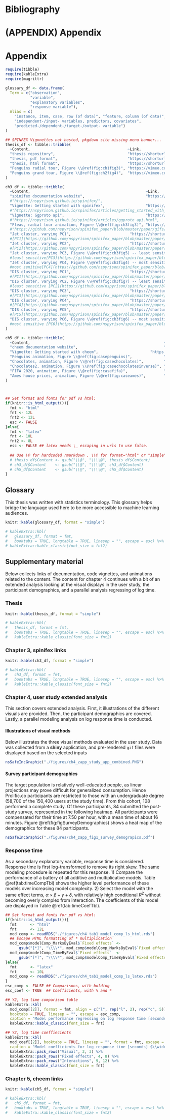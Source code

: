 <!-- Print bib before appendix -->
# Bibliography {-}

<div id="refs"></div>


<!-- ELSE use this at end to print html bib -->
<!-- `r if (knitr::is_html_output()) '# Bibliography {-}'` -->


# (APPENDIX) Appendix {-#ch-appendix}
<!-- # Appendix {#ch-appendix} -->

<!-- Does something for LaTeX output -->
\appendix

# Appendix


<!-- !!!LATEX TABLES WILL NOT WORK IN HTML, need to use kbl... -->
```r
require(tibble)
require(kableExtra)
require(magrittr)

glossary_df <- data.frame(
  Term = c("observation", 
           "variable", 
           "explanatory variables", 
           "response variable"),
  Alias = c(
    "instance, item, case, row (of data)", "feature, column (of data)",
    "independent-/input- variables, predictors, covariates", 
    "predicted-/dependent-/target-/output- variable")
)

## SPINFEX Vignnettes not hosted, pkgdown site missing menu banner...
thesis_df <- tibble::tribble(
  ~Content,                                           ~Link,
  "thesis repository",                                "https://shorturl.at/clqvB",
  "thesis, pdf format",                               "https://shorturl.at/uBYZ5",
  "thesis, html format",                              "https://shorturl.at/dftCN",
  "Penguins radial tour, Figure \\@ref(fig:ch1fig3)", "https://vimeo.com/676723431",
  "Penguins grand tour, Figure \\@ref(fig:ch2fig4)",  "https://vimeo.com/676723441",
)

ch3_df <- tibble::tribble(
  ~Content,                                                   ~Link,
  "spinifex documentation website",                           "https://shorturl.at/fmoL3",
  #"https://nspyrison.github.io/spinifex/",
  "Vignette: Getting started with spinifex",                  "https://shorturl.at/dgBOT", 
  #"https://nspyrison.github.io/spinifex/articles/getting_started_with_spinifex.html",
  "Vignette: Ggproto api",                                    "https://shorturl.at/mwBP6",
  #"https://nspyrison.github.io/spinifex/articles/ggproto_api.html",
  "Fleas, radial tour animation, Figure \\@ref(fig:ch3fig3)", "https://shorturl.at/yQT38",
  #"https://github.com/nspyrison/spinifex_paper/blob/master/paper/gifs/flea_radialtour_mvar5.gif"
  "Jet cluster, varying PC1",                          "https://shorturl.at/qIXZ8",
  #[PC1](https://github.com/nspyrison/spinifex_paper/blob/master/paper/gifs/jetcluster_manualtour_pc1.gif),
  "Jet cluster, varying PC2",                          "https://shorturl.at/ertFV",
  #[PC2](https://github.com/nspyrison/spinifex_paper/blob/master/paper/gifs/jetcluster_manualtour_pc2.gif),
  "Jet cluster, varying PC3, Figure \\@ref(fig:ch3fig5) -- least sensitive", "https://shorturl.at/ehX68",
  #least sensitive[PC3](https://github.com/nspyrison/spinifex_paper/blob/master/paper/gifs/jetcluster_manualtour_pc3.gif)
  "Jet cluster, varying PC4, Figure \\@ref(fig:ch3fig4) -- most sensitive",  "https://shorturl.at/bcwN5",
  #most senitive[PC4](https://github.com/nspyrison/spinifex_paper/blob/master/paper/gifs/jetcluster_manualtour_pc4.gif)
  "DIS cluster, varying PC1",                          "https://shorturl.at/cdqN4",
  #[PC1](https://github.com/nspyrison/spinifex_paper/blob/master/paper/gifs/discluster_manualtour_pc1.gif), 
  "DIS cluster, varying PC2, Figure \\@ref(fig:ch3fig7) -- least sensitive", "https://shorturl.at/yzT13",
  #least sensitive [PC2](https://github.com/nspyrison/spinifex_paper/blob/master/paper/gifs/discluster_manualtour_pc2.gif),
  "DIS cluster, varying PC3",                          "https://shorturl.at/kvwS8",
  #[PC3](https://github.com/nspyrison/spinifex_paper/blob/master/paper/gifs/discluster_manualtour_pc3.gif),
  "DIS cluster, varying PC4",                          "https://shorturl.at/dowHN",
  #[PC4](https://github.com/nspyrison/spinifex_paper/blob/master/paper/gifs/discluster_manualtour_pc4.gif),
  "DIS cluster, varying PC5",                          "https://shorturl.at/insHR",
  #[PC5](https://github.com/nspyrison/spinifex_paper/blob/master/paper/gifs/discluster_manualtour_pc5.gif), 
  "DIS cluster, varying PC6, Figure \\@ref(fig:ch3fig6) -- most sensitive",   "https://shorturl.at/ckGHS",
  #most sensitive [PC6](https://github.com/nspyrison/spinifex_paper/blob/master/paper/gifs/discluster_manualtour_pc6.gif).
)

ch5_df <- tibble::tribble(
  ~Content,                                                           ~Link,
  "cheem documentation website",                                      "https://shorturl.at/xyC59",
  "Vignette: Getting started with cheem",                       "https://shorturl.at/kqsF0",
  "Penguins animation, Figure \\@ref(fig:casepenguins)",              "https://vimeo.com/666431172",
  "Chocolates, animation, Figure \\@ref(fig:casechocolates)",         "https://vimeo.com/666431143",
  "Chocolates2, animation, Figure \\@ref(fig:casechocolatesinverse)", "https://vimeo.com/666431148",
  "FIFA 2020, animation, Figure \\@ref(fig:casefifa)",                "https://vimeo.com/666431163",
  "Ames house prices, animation, Figure \\@ref(fig:caseames)",        "https://vimeo.com/666431134",
)



## Set format and fonts for pdf vs html:
if(knitr::is_html_output()){
  fmt <- "html"
  fnt <- 12L
  fnt2 <- 12L
  esc <- FALSE
}else{
  fmt <- "latex"
  fnt <- 10L
  fnt2 <- 8L
  esc <- FALSE ## latex needs \_ escaping in urls to use false.
  
  ## Use \@ for hardcoded rmarkdown , \\@ for format="html" or "simple" (html or pdf), and \\\\@ with format = "latex"
  # thesis_df$Content <- gsub("\\@", "\\\\@", thesis_df$Content)
  # ch3_df$Content    <- gsub("\\@", "\\\\@", ch3_df$Content)
  # ch5_df$Content    <- gsub("\\@", "\\\\@", ch5_df$Content)
}
```

## Glossary {#sec-glossary}

This thesis was written with statistics terminology. This glossary helps bridge the language used here to be more accessible to machine learning audiences.


```r
knitr::kable(glossary_df, format = "simple")

# kableExtra::kbl(
#   glossary_df, format = fmt,
#   booktabs = TRUE, longtable = TRUE, linesep = "", escape = esc) %>%
# kableExtra::kable_classic(font_size = fnt2)
```


## Supplementary material

Below collects links of documentation, code vignettes, and animations related to the content. The content for chapter 4 continues with a bit of an extended analysis looking at the visual displays in the user study, the participant demographics, and a parallel analysis regressing of log time.


### Thesis

```r
knitr::kable(thesis_df, format = "simple")

# kableExtra::kbl(
#   thesis_df, format = fmt,
#   booktabs = TRUE, longtable = TRUE, linesep = "", escape = esc) %>%
#   kableExtra::kable_classic(font_size = fnt2)
```


### Chapter 3, spinifex links

```r
knitr::kable(ch3_df, format = "simple")

# kableExtra::kbl(
#   ch3_df, format = fmt,
#   booktabs = TRUE, longtable = TRUE, linesep = "", escape = esc) %>%
#   kableExtra::kable_classic(font_size = fnt2)
```


### Chapter 4, user study extended analysis {#sec:extanalysis}

<!-- segue to extended analysis -->
This section covers extended analysis. First, it illustrations of the different visuals are provided. Then, the participant demographics are covered. Lastly, a parallel modeling analysis on log response time is conducted.


#### Illustrations of visual methods

Below illustrates the three visual methods evaluated in the user study. Data was collected from a __shiny__ application, and pre-rendered `gif` files were displayed based on the selected inputs

```r
nsSafeIncGraphic("./figures/ch4_zapp_study_app_combined.PNG")
```

#### Survey participant demographics {#sec:demographics}

The target population is relatively well-educated people, as linear projections may prove difficult for generalized consumption. Hence Prolific.co participants are restricted to those with an undergraduate degree (58,700 of the 150,400 users at the study time). From this cohort, 108 performed a complete study. Of these participants, 84 submitted the post-study survey, represented in the following heatmap. All participants were compensated for their time at \pounds 7.50 per hour, with a mean time of about 16 minutes. Figure \@ref(fig:figSurveyDemographics) shows a heat map of the demographics for these 84 participants.

```r
nsSafeIncGraphic("./figures/ch4_zapp_fig1_survey_demograpics.pdf")
```

### Response time {#sec:responsetime}

<!-- Time as secondary interest, Y2 -->
As a secondary explanatory variable, response time is considered. Response time is first log-transformed to remove its right skew. The same modeling procedure is repeated for this response. 1) Compare the performance of a battery of all additive and multiplicative models. Table \@ref(tab:timeCompTbl) shows the higher level performance of these models over increasing model complexity. 2) Select the model with the same effect terms, $\alpha \times \beta + \gamma + \delta$, with relatively high conditional $R^2$ without becoming overly complex from interaction. The coefficients of this model are displayed in Table \@ref(tab:timeCoefTbl).

<!-- Y2 model comparisons, continue to use ABcd -->
```r
## Set format and fonts for pdf vs html:
if(knitr::is_html_output()){
  fmt      <- "html"
  fnt      <- 12L
  mod_comp <- readRDS("./figures/ch4_tab1_model_comp_ls_html.rds")
  ## Escape HTML formatting of * multiplication
  mod_comp$modelComp_MarksByEval$`Fixed effects` <-
      gsub("[*]", "\\\\*", mod_comp$modelComp_MarksByEval$`Fixed effects`)
  mod_comp$modelComp_TimeByEval$`Fixed effects`  <-
      gsub("[*]", "\\\\*", mod_comp$modelComp_TimeByEval$`Fixed effects`)
}else{
  fmt      <- "latex"
  fnt      <- 10L
  mod_comp <- readRDS("./figures/ch4_tab1_model_comp_ls_latex.rds")
}
esc_comp <- FALSE ## Comparisons, with bolding 
esc_coef <- TRUE  ## Coefficients, with % and *

## Y2, log time comparison table
kableExtra::kbl(
  mod_comp[[2]], format = fmt, align = c("l", rep("l", 2), rep("c", 5)),
  booktabs = TRUE, linesep = "", escape = esc_comp,
  caption = "Model performance regressing on log response time [seconds], $\\widehat{Y_2}$ random effect models. Conditional $R^2$ includes the random effects, while marginal does not. The model $\\alpha \\times \\beta + \\gamma + \\delta$ model is selected to examine further as it has relatively high marginal $R^2$ while having much less complexity than the complete interaction model.") %>%
  kableExtra::kable_classic(font_size = fnt)
```

```r
## Y2, log time coeffiecients
kableExtra::kbl(
  mod_coef[[2]], booktabs = TRUE, linesep = "", format = fmt, escape = esc_coef,
  caption = "Model coefficients for log response time [seconds] $\\widehat{Y_2} = \\alpha \\times \\beta + \\gamma + \\delta$, with factor = pca, location = 0/100\\%, shape = EEE, and dim = 4 held as baselines. Location = 50/50\\% is the fixed term with the strongest evidence and takes less time. In contrast, the interaction term location = 50/50\\%:shape = EEV has the most evidence and takes much longer on average.") %>%
  kableExtra::pack_rows("Visual", 2, 3) %>%
  kableExtra::pack_rows("Fixed effects", 4, 8) %>%
  kableExtra::pack_rows("Interactions", 9, 12) %>%
  kableExtra::kable_classic(font_size = fnt)
```


<!-- ===== Removed, random effect range analysis ======= -->
<!-- #### Random effect ranges {-} -->

<!-- <!-- Random effect terms specify source of the error -->
<!-- The random effect terms further clarify the source of the error. Below is a comparison the effect ranges attributed to the participant and to the simulations next to their marginal effect on the response, a sort of upper bound of the error they could explain. This was performed for the models regressing accuracy and then log response time. -->

<!-- <!-- Random effects vs Mean Mark CI by participant and sim -->
<!-- The residual plots have no noticeable nonlinear trends and contain striped patterns as an artifact from regressing on discrete variables. Figure \@ref(fig:figEffectRange) illustrates (T) the effect size of the random terms participant and simulation, or more accurately, the 95\% CI from Gelman simulation of their posterior distribution. The effect size of the participant is much larger than simulation. The most extreme participants are statistically significant at $\alpha = .95$, while none of the simulation effects significantly deviate from the null of having no effect size on the marks. In comparison, (B) 95\% confidence intervals participation and simulation mean accuracy, respectively. -->

<!-- Residual plots have no noticeable nonlinear trends and contain striped patterns as an artifact from regressing on discrete variables. Figure \@ref(fig:figEffectRange) illustrates (T) the effect size of the random terms participant and simulation, or more accurately, the 95\% CI from Gelman simulation of their posterior distribution. The effect size of the participant is much larger than simulation. The most extreme participants are statistically significant at $\alpha = .95$, while none of the simulation effects significantly deviate from the null of having no effect size on the marks. In comparison, (B) 95\% confidence intervals participation and simulation mean accuracy, respectively. -->

<!-- ```{r figEffectRange, out.width="100%", fig.show="asis", fig.cap="Accuracy model: (T) Estimated effect ranges of the random effect terms participant and data simulation of the accuracy model, $\\widehat{Y_1} = \\alpha \\times \\beta + \\gamma + \\delta$. Confidence intervals are created with Gelman simulation on the effect posterior distributions. The effect size of the participant is relatively large, with several significant extrema. None of the simulations deviate significantly. (B) The ordered distributions of the CI of mean marks follow the same general pattern and give the additional context of how much variation is in the data, an upper limit to the effect range. The effect ranges capture about two-thirds of the range of the data without the model. All intervals for $\\alpha = .95$ confidence."} -->
<!-- nsSafeIncGraphic("./figures/ch4_zapp_fig2_effect_range.pdf") -->
<!-- ``` -->

<!-- Similarly, figure \@ref(fig:figTeffectRange) shows the Gelman simulations and marginal effects of the simulation and participants for the model with the same terms regressing on log response time. -->

<!-- ```{r figTeffectRange, out.width="100%", fig.show="asis", fig.cap = "Log response time model: (T) The effect ranges of Gelman resimulation on posterior distributions for the time model, $\\widehat{Y_2} = \\alpha \\times \\beta + \\gamma + \\delta$. These show the magnitude and distributions of particular participants and simulations. Simulation has a relatively small effect on response time. (B) Confidence intervals for mean log time by participant and simulation. The marginal density shows that the response times are left-skewed after log transformation. Interpreting back to linear time there is quite the spread of response times: $e^{1} = 2.7$, $e^{2.75} = 15.6$, $e^{3.75} = 42.5$ seconds. Of the simulations on the right, the bottom has a large variation in response time, relative to the effect ranges which means that the variation is explained in the terms of the model and not by the simulation itself."} -->
<!-- nsSafeIncGraphic("./figures/ch4_zapp_fig3_T_effect_range.pdf") -->
<!-- ``` -->


<!-- ## Accompanying radial tour application {#sec:spinifex} -->

<!-- An accompanying application illustrates the radial tour. The __R__ package, __spinifex__, [@spyrison_spinifex_2020] is an open-source and now contains a __shiny__ [@chang_shiny_2021] application allowing users to apply various preprocessing tasks and interactively explore their data via interactive radial tour. Example datasets are provided with the ability to upload data. The `html` widget produced is a more interactive variant relative to the one used in the user study. Screen captures and more details are provided in the appendix. Run the following __R__ code will run the application locally. -->

<!-- ```{r getting_started, eval=FALSE, echo=TRUE} -->
<!-- install.packages("spinifex", dependencies = TRUE) -->
<!-- spinifex::run_app() -->
<!-- ``` -->

<!-- ```{r radialTourAppPg1, out.width="100%", fig.show="asis", fig.cap = "Process data tab, interactively loads or select data, check which variables to project, and optionally scale columns by standard deviation."} -->
<!-- nsSafeIncGraphic("./figures/ch4_zapp_fig4_app_pg1.PNG") -->
<!-- ``` -->

<!-- In the initial tab, Figure \@ref(fig:radialTourAppPg1), users upload their own (.csv, .rds, or .rda) data or select from predefined data sets. The numeric columns appear as a list of variables to include in the projection. Below that, a line displays whether or not missing rows were removed. Scaling by standard deviation is included by default, as this is a common transformation used to explore linear projections of spaces. Summaries of the raw data and processed numeric data are displayed to illustrate how the data was read and its transformation. -->

<!-- ```{r radialTourAppPg2, out.width="100%", fig.show="asis", fig.cap = "Radial tour tab, interactively create radial tours, changing the manipulation variable, color, or shape of the resulting manual tour. Here, the palmer penguins data is being explored, bill length was selected to manipulate as it is the only variable separating the green cluster from the orange. By mapping shape to island of observation, the green species can be noted to live on all three islands, while the other species live on only one island."} -->
<!-- nsSafeIncGraphic("./figures/ch4_zapp_fig5_app_pg2.PNG") -->
<!-- ``` -->

<!-- The second tab, Figure \@ref(fig:radialTourAppPg2) contains interaction for selecting the manipulation variable, and non-numeric columns can be used to change the color and shape of the data points in the projection. The radial tour is created in real-time, animated as an interactive __plotly__ `html` widget. The application offers users a fast, intuitive introduction elucidating what the radial tour does and some of the features offered. -->


### Chapter 5, cheem links

```r
knitr::kable(ch5_df, format = "simple")

# kableExtra::kbl(
#   ch5_df, format = fmt,
#   booktabs = TRUE, longtable = TRUE, linesep = "", escape = esc) %>%
#   kableExtra::kable_classic(font_size = fnt2)
```



<!-- ===== OLD notes about tours, index, interpolation, and applications =====
### Tour taxonomy; path generation {#sec:path_generation}

A fundamental aspect of tours is the path of rotation. There are four primary distinctions of tour path generation [@buja_computational_2005]: random choice, data-driven, precomputed choice, and manual control.

* Random choice, *grand tour*, constrained random walks $p$-space. Paths are constrained for changes in direction small enough to maintain continuity and aid in user comprehension
    + torus-surface [@asimov_grand_1985]
    + at-random [@asimov_grand_1985]
    + random-walk [@asimov_grand_1985]
    + *local tour* [@wickham_tourr_2011], a sort of grand tour on a leash, such that it goes to a nearby random projection before returning to the original position and iterating to a new nearby projection.
* _guided tour_, optimizes an objective function/index of the projection using projection pursuit (PP) [@hurley_analyzing_1990], including the following implemented indexes:
    + holes [@cook_projection_1993] - moves points away from the center.
    + cmass [@cook_projection_1993] - moves points toward the center.
    + lda [@lee_projection_2005] - linear discriminant analysis, seeks a projection where 2 or more classes are most separated.
    + pda [@lee_projection_2010] - penalized discriminant analysis for use in highly correlated variables when classification is needed.
    + convex [@laa_using_2019] - the ratio of the area of convex and alpha hulls.
    + skinny [@laa_using_2019] - the ratio of the perimeter distance to the area of the alpha hull.
    + stringy [@laa_using_2019] - based on the minimum spanning tree (MST), the diameter of the MST over the length of the MST.
    + dcor2D [@grimm_mbgraphic:_2017; @laa_using_2019] - distance correlation that finds linear and nonlinear dependencies between variables.
    + splines2D [@grimm_mbgraphic:_2017; @laa_using_2019] - measure of nonlinear dependence by fitting spline models.
    + other user-defined objective indices can be applied to the framework provided in the *tourr* package @wickham_tourr_2011.
    + Another data-drive tour is the *dependence tour*, a combination of $n$ independent 1D tours. A vector describes the axis each variable will be displayed on. for example $c(1, 1, 2, 2)$ is a 4- to 2D tour with the first 2 variables on the first axis, and the remaining on the second.
        - *correlation tour* [@buja_data_1987], a special case of the dependence tour, analogous to canonical correlation analysis.
* Precomputed choice, *planned tour*, in which the path has already been generated or defined.
    + *little tour* [@mcdonald_interactive_1982], where every permutation of variables is stepped through in order, analogous to brute-force or exhaustive search.
    + a saved path of any other tour, typically an array of basis targets to interpolate between.
* Manual control, *manual tour*, a constrained rotation on selected manipulation variable and magnitude [@cook_manual_1997]. Typically used to explore the local area after identifying an interesting feature, perhaps via guided tour.
    + radial, fix angle of contribution, change magnitude radially.
    + oblique, along an oblique path of a dragged cursor


### Interpolation

NOTE: Search 'Interpolator' in Wickham’s tourr paper
After target bases are identified, the frames in-between need to be filled in. There are several methods to do so:

* Geodesic - via Gram-Schmidt process
* Givens rotations
* Householder reflections
.

### Tour software

Tours have yet to be widely adopted, due in part, to the fact that print and static pdf output does not accommodate dynamic viewing. Conceptual abstraction and technically density have also hampered user growth. Due to low levels of adoption and the rapid advancement of technology support and maintenance of such implementations give them a particularly short life span. Despite the small user base, there have been a fair number of tour implementations, including:
<!-- See Wickham’s thesis and C2 paper for partial lists. 

* spinifex [github.com/nspyrison/spinifex](https://github.com/nspyrison/spinifex) -- R package, all platforms.
* tourr [@wickham_tourr_2011] -- R package, all platforms.
* CyrstalVision [@wegman_visual_2003] -- for Windows.
* GGobi [@swayne_ggobi:_2003] -- for Linux and Windows.
* DAVIS [@huh_davis:_2002] -- Java based, with GUI.
* ORCA [@sutherland_orca:_2000] -- Extensible toolkit built in Java.
* VRGobi [@nelson_xgobi_1999] -- for use with the C2, tours in stereoscopic 3D displays.
* ExplorN [@carr_explorn:_1996] -- for SGI Unix.
* ExploRe [@hardle_xplore:_1995]
* XGobi [@swayne_xgobi:_1991] -- for Linux, Unix, and Windows (via emulation).
* XLispStat [@tierney_lisp-stat:_1990] -- for Unix and Windows.
* Explor4 [@carr_explor4:_1988] -- Four-dimensional data using stereo-ray glyphs.
* Prim-9 [@asimov_grand_1985;@fisherkeller_prim-9:_1974] -- on an internal operating system.
* liminal
* cheem
-->

